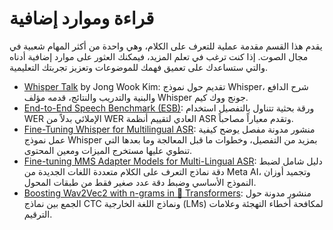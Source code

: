 # قراءة وموارد إضافية

يقدم هذا القسم مقدمة عملية للتعرف على الكلام، وهي واحدة من أكثر المهام شعبية في مجال الصوت. إذا كنت ترغب في تعلم المزيد، فيمكنك العثور على موارد إضافية أدناه والتي ستساعدك على تعميق فهمك للموضوعات وتعزيز تجربتك التعليمية.

* [Whisper Talk](https://www.youtube.com/live/fZMiD8sDzzg?feature=share) by Jong Wook Kim: تقديم حول نموذج Whisper، شرح الدافع والبنية والتدريب والنتائج، قدمه مؤلف Whisper جونج ووك كيم.
* [End-to-End Speech Benchmark (ESB)](https://arxiv.org/abs/2210.13352): ورقة بحثية تتناول بالتفصيل استخدام WER الإملائي بدلاً من WER العادي لتقييم أنظمة ASR وتقدم معياراً مصاحباً.
* [Fine-Tuning Whisper for Multilingual ASR](https://huggingface.co/blog/fine-tune-whisper): منشور مدونة مفصل يوضح كيفية عمل نموذج Whisper بمزيد من التفصيل، وخطوات ما قبل المعالجة وما بعدها التي تنطوي عليها مستخرج الميزات ومعين المحتوى.
* [Fine-tuning MMS Adapter Models for Multi-Lingual ASR](https://huggingface.co/blog/mms_adapters): دليل شامل لضبط دقة نماذج التعرف على الكلام متعددة اللغات الجديدة من Meta AI، وتجميد أوزان النموذج الأساسي وضبط دقة عدد صغير فقط من طبقات المحول.
* [Boosting Wav2Vec2 with n-grams in 🤗 Transformers](https://huggingface.co/blog/wav2vec2-with-ngram): منشور مدونة حول الجمع بين نماذج CTC ونماذج اللغة الخارجية (LMs) لمكافحة أخطاء التهجئة وعلامات الترقيم.